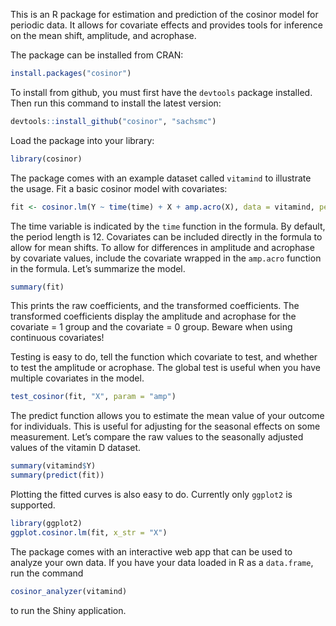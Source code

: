 
<!--
%\VignetteEngine{knitr}
%\VignetteIndexEntry{Usage}
-->


This is an R package for estimation and prediction of the cosinor model for periodic data. It allows for covariate effects and provides tools for inference on the mean shift, amplitude, and acrophase. 

The package can be installed from CRAN:

```r
install.packages("cosinor")
```


To install from github, you must first have the `devtools` package installed. Then run this command to install the latest version:

```r
devtools::install_github("cosinor", "sachsmc")
```

Load the package into your library:

```r
library(cosinor)
```

The package comes with an example dataset called `vitamind` to illustrate the usage. Fit a basic cosinor model with covariates:

```r
fit <- cosinor.lm(Y ~ time(time) + X + amp.acro(X), data = vitamind, period = 12)
```

The time variable is indicated by the `time` function in the formula. By default, the period length is 12. Covariates can be included directly in the formula to allow for mean shifts. To allow for differences in amplitude and acrophase by covariate values, include the covariate wrapped in the `amp.acro` function in the formula. Let's summarize the model.

```r
summary(fit)
```

This prints the raw coefficients, and the transformed coefficients. The transformed coefficients display the amplitude and acrophase for the covariate = 1 group and the covariate = 0 group. Beware when using continuous covariates!

Testing is easy to do, tell the function which covariate to test, and whether to test the amplitude or acrophase. The global test is useful when you have multiple covariates in the model.

```r
test_cosinor(fit, "X", param = "amp")
```

The predict function allows you to estimate the mean value of your outcome for individuals. This is useful for adjusting for the seasonal effects on some measurement. Let's compare the raw values to the seasonally adjusted values of the vitamin D dataset.

```r
summary(vitamind$Y)
summary(predict(fit))
```

Plotting the fitted curves is also easy to do. Currently only `ggplot2` is supported.

```r
library(ggplot2)
ggplot.cosinor.lm(fit, x_str = "X")
```

The package comes with an interactive web app that can be used to analyze your own data. If you have your data loaded in R as a `data.frame`, run the command 

```r
cosinor_analyzer(vitamind)
```

to run the Shiny application. 

